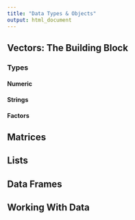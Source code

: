 ```yaml
---
title: "Data Types & Objects"
output: html_document
---
```

  
## Vectors: The Building Block

### Types

#### Numeric

#### Strings

#### Factors

## Matrices

## Lists

## Data Frames

## Working With Data



